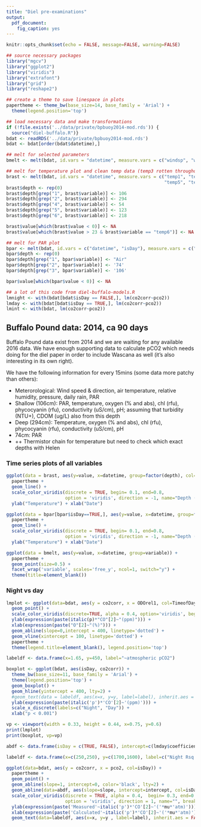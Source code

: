 ```yaml
---
title: "Diel pre-examinations"
output: 
  pdf_document:
    fig_caption: yes
---
```


```r
knitr::opts_chunk$set(echo = FALSE, message=FALSE, warning=FALSE)
```

```r
## source necessary packages
library("mgcv")
library("ggplot2")
library("viridis")
library("extrafont")
library("grid")
library("reshape2")

## create a theme to save linespace in plots
papertheme <- theme_bw(base_size=14, base_family = 'Arial') +
  theme(legend.position='top')

## load necessary data and make transformations
if (!file.exists('../data/private/bpbuoy2014-mod.rds')) {
  source("diel-buffalo.R")}
bdat <- readRDS('../data/private/bpbuoy2014-mod.rds')
bdat <- bdat[order(bdat$datetime),]

## melt for selected parameters
bmelt <- melt(bdat, id.vars = "datetime", measure.vars = c("windsp", "winddir", "airtemp", "pressure", "dailyrain", "par1", "temp1", "ph1", "co2corr", "chl", "bga1cell", "ODOrel1"))

## melt for temperature plot and clean temp data (temp3 rotten throughout)
brast <- melt(bdat, id.vars = "datetime", measure.vars = c("temp1", "temp2", "temp4",
                                                           "temp5", "temp6"))
brast$depth <- rep(0)
brast$depth[grep("1", brast$variable)] <- 106
brast$depth[grep("2", brast$variable)] <- 294
brast$depth[grep("4", brast$variable)] <- 54
brast$depth[grep("5", brast$variable)] <- 123
brast$depth[grep("6", brast$variable)] <- 218

brast$value[which(brast$value < 0)] <- NA
brast$value[which(brast$value > 23 & brast$variable == "temp6")] <- NA # no idea why this is happening in temp6!

## melt for PAR plot
bpar <- melt(bdat, id.vars = c("datetime", "isDay"), measure.vars = c("par1", "par2", "par3"))
bpar$depth <- rep(0)
bpar$depth[grep("1", bpar$variable)] <- "Air"
bpar$depth[grep("2", bpar$variable)] <- '74'
bpar$depth[grep("3", bpar$variable)] <- '106'

bpar$value[which(bpar$value < 0)] <- NA

```

```r
## a lot of this code from diel-buffalo-models.R
lmnight <- with(bdat[bdat$isDay == FALSE,], lm(co2corr~pco2))
lmday <- with(bdat[bdat$isDay == TRUE,], lm(co2corr~pco2))
lmint <- with(bdat, lm(co2corr~pco2))


```
## Buffalo Pound data: 2014, ca 90 days

Buffalo Pound data exist from 2014 and we are waiting for any available 2016 data. We have enough supporting data to calculate pCO2 which needs doing for the diel paper in order to include Wascana as well (it's also interesting in its own right).

We have the following information for every 15mins (some data more patchy than others):

*   Meterorological: Wind speed & direction, air temperature, relative humidity, pressure, daily rain, PAR
* Shallow (106cm): PAR, temperature, oxygen (% and abs), chl (rfu), phycocyanin (rfu), conductivity (uS/cm), pH; assuming that turbidity (NTU+), CDOM (ug/L) also from this depth
* Deep (294cm): Temperature, oxygen (% and abs), chl (rfu), phycocyanin (rfu), conductivity (uS/cm), pH
* 74cm: PAR
* ++ Thermistor chain for temperature but need to check which exact depths with Helen

### Time series plots of all variables

```r
ggplot(data = brast, aes(y=value, x=datetime, group=factor(depth), col=factor(depth))) +
  papertheme +
  geom_line() +
  scale_color_viridis(discrete = TRUE, begin= 0.1, end=0.8, 
                      option = 'viridis', direction = -1, name="Depth (cm)") +
  ylab("Temperature") + xlab("Date")

```
```r
ggplot(data = bpar[bpar$isDay==TRUE,], aes(y=value, x=datetime, group=factor(depth), col=factor(depth))) +
  papertheme +
  geom_line() +
  scale_color_viridis(discrete = TRUE, begin= 0.1, end=0.8, 
                      option = 'viridis', direction = -1, name="Depth (cm)") +
  ylab("Temperature") + xlab("Date")

```

```r

ggplot(data = bmelt, aes(y=value, x=datetime, group=variable)) +
  papertheme +
  geom_point(size=0.5) +
  facet_wrap('variable', scales='free_y', ncol=1, switch="y") +
  theme(title=element_blank())
```

### Night vs day

```r
lmplot <- ggplot(data=bdat, aes(y = co2corr, x = ODOrel1, col=TimeofDay)) +
  geom_point() +
  scale_color_viridis(discrete=TRUE, alpha = 0.4, option='viridis', begin= 0.3, end=0.8, direction = -1) +
  ylab(expression(paste(italic(p)*"CO"[2]~"(ppm)"))) +
  xlab(expression(paste("O"[2]~"(%)"))) +
  geom_abline(slope=0,intercept = 400, linetype='dotted') +
  geom_vline(xintercept = 100, linetype='dotted') +
  papertheme +
  theme(legend.title=element_blank(), legend.position='top')

labeldf <- data.frame(x=1.65, y=450, label="~atmospheric pCO2")

boxplot <- ggplot(bdat, aes(isDay, co2corr)) +
  theme_bw(base_size=11, base_family = 'Arial') +
  theme(legend.position='top') +
  geom_boxplot() +
  geom_hline(yintercept = 400, lty=2) +
  #geom_text(data = labeldf, aes(x=x, y=y, label=label), inherit.aes = FALSE) +
  ylab(expression(paste(italic('p')*'CO'[2]~'(ppm)'))) +
  scale_x_discrete(labels=c("Night", "Day")) +
  xlab("p < 0.001")

vp <- viewport(width = 0.33, height = 0.44, x=0.75, y=0.6)
print(lmplot)
print(boxplot, vp=vp)
```

```r
abdf <- data.frame(isDay = c(TRUE, FALSE), intercept=c(lmday$coefficients[1],lmnight$coefficients[1]), slope=c(lmday$coefficients[2], lmnight$coefficients[2]))

labeldf <- data.frame(x=c(250,250), y=c(1700,1600), label=c("Night Rsq = 0.92, slope = 1.28", "Day Rsq = 0.72, slope = 1.04"))

ggplot(data=bdat, aes(y = co2corr, x = pco2, col=isDay)) + 
  papertheme +
  geom_point() +
  geom_abline(slope=1, intercept=0, color='black', lty=2) +
  geom_abline(data=abdf, aes(slope=slope, intercept=intercept, col=isDay), alpha=1, show.legend = TRUE) +
  scale_color_viridis(discrete = TRUE, alpha = 0.4,  begin= 0.3, end=0.8, 
                      option = 'viridis', direction = 1, name="", breaks = c(TRUE, FALSE), labels = c("Day", "Night")) +
  ylab(expression(paste('Measured'~italic('p')*'CO'[2]~'('*mu*'atm)'))) +
  xlab(expression(paste('Calculated'~italic('p')*'CO'[2]~'('*mu*'atm)'))) +
  geom_text(data=labeldf, aes(x=x, y=y , label=label), inherit.aes = FALSE)


```


